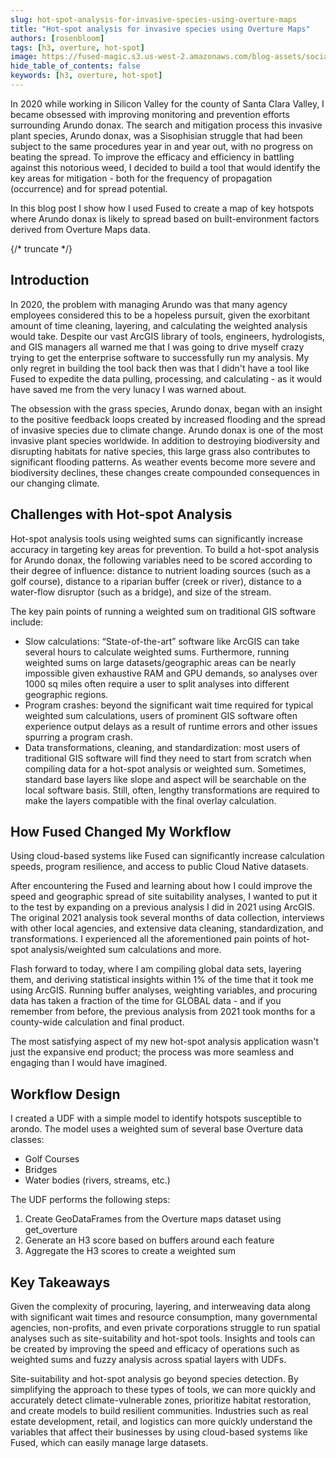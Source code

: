 ```yaml
---
slug: hot-spot-analysis-for-invasive-species-using-overture-maps
title: "Hot-spot analysis for invasive species using Overture Maps"
authors: [rosenbloom]
tags: [h3, overture, hot-spot]
image: https://fused-magic.s3.us-west-2.amazonaws.com/blog-assets/social_jennings.png
hide_table_of_contents: false
keywords: [h3, overture, hot-spot]
---
```


In 2020 while working in Silicon Valley for the county of Santa Clara Valley, I became obsessed with improving monitoring and prevention efforts surrounding Arundo donax. The search and mitigation process this invasive plant species, Arundo donax, was a Sisophisian struggle that had been subject to the same procedures year in and year out, with no progress on beating the spread. To improve the efficacy and efficiency in battling against this notorious weed, I decided to build a tool that would identify the key areas for mitigation - both for the frequency of propagation (occurrence) and for spread potential.

In this blog post I show how I used Fused to create a map of key hotspots where Arundo donax is likely to spread based on built-environment factors derived from Overture Maps data.

{/* truncate */}

## Introduction

In 2020, the problem with managing Arundo was that many agency employees considered this to be a hopeless pursuit, given the exorbitant amount of time cleaning, layering, and calculating the weighted analysis would take. Despite our vast ArcGIS library of tools, engineers, hydrologists, and GIS managers all warned me that I was going to drive myself crazy trying to get the enterprise software to successfully run my analysis. My only regret in building the tool back then was that I didn't have a tool like Fused to expedite the data pulling, processing, and calculating - as it would have saved me from the very lunacy I was warned about.

The obsession with the grass species, Arundo donax, began with an insight to the positive feedback loops created by increased flooding and the spread of invasive species due to climate change. Arundo donax is one of the most invasive plant species worldwide. In addition to destroying biodiversity and disrupting habitats for native species, this large grass also contributes to significant flooding patterns. As weather events become more severe and biodiversity declines, these changes create compounded consequences in our changing climate.

## Challenges with Hot-spot Analysis

Hot-spot analysis tools using weighted sums can significantly increase accuracy in targeting key areas for prevention. To build a hot-spot analysis for Arundo donax, the following variables need to be scored according to their degree of influence: distance to nutrient loading sources (such as a golf course), distance to a riparian buffer (creek or river), distance to a water-flow disruptor (such as a bridge), and size of the stream.

The key pain points of running a weighted sum on traditional GIS software include:
- Slow calculations: “State-of-the-art” software like ArcGIS can take several hours to calculate weighted sums. Furthermore, running weighted sums on large datasets/geographic areas can be nearly impossible given exhaustive RAM and GPU demands, so analyses over 1000 sq miles often require a user to split analyses into different geographic regions.
- Program crashes: beyond the significant wait time required for typical weighted sum calculations, users of prominent GIS software often experience output delays as a result of runtime errors and other issues spurring a program crash.
- Data transformations, cleaning, and standardization: most users of traditional GIS software will find they need to start from scratch when compiling data for a hot-spot analysis or weighted sum. Sometimes, standard base layers like slope and aspect will be searchable on the local software basis. Still, often, lengthy transformations are required to make the layers compatible with the final overlay calculation.

## How Fused Changed My Workflow

Using cloud-based systems like Fused can significantly increase calculation speeds, program resilience, and access to public Cloud Native datasets.

After encountering the Fused and learning about how I could improve the speed and geographic spread of site suitability analyses, I wanted to put it to the test by expanding on a previous analysis I did in 2021 using ArcGIS. The original 2021 analysis took several months of data collection, interviews with other local agencies, and extensive data cleaning, standardization, and transformations. I experienced all the aforementioned pain points of hot-spot analysis/weighted sum calculations and more.

Flash forward to today, where I am compiling global data sets, layering them, and deriving statistical insights within 1% of the time that it took me using ArcGIS. Running buffer analyses, weighting variables, and procuring data has taken a fraction of the time for GLOBAL data - and if you remember from before, the previous analysis from 2021 took months for a county-wide calculation and final product.

The most satisfying aspect of my new hot-spot analysis application wasn't just the expansive end product; the process was more seamless and engaging than I would have imagined.

## Workflow Design

I created a UDF with a simple model to identify hotspots susceptible to arondo. The model uses a weighted sum of several base Overture data classes:

- Golf Courses
- Bridges
- Water bodies (rivers, streams, etc.)

The UDF performs the following steps:
1. Create GeoDataFrames from the Overture maps dataset using get_overture
2. Generate an H3 score based on buffers around each feature
3. Aggregate the H3 scores to create a weighted sum

## Key Takeaways
Given the complexity of procuring, layering, and interweaving data along with significant wait times and resource consumption, many governmental agencies, non-profits, and even private corporations struggle to run spatial analyses such as site-suitability and hot-spot tools. Insights and tools can be created by improving the speed and efficacy of operations such as weighted sums and fuzzy analysis across spatial layers with UDFs.

Site-suitability and hot-spot analysis go beyond species detection. By simplifying the approach to these types of tools, we can more quickly and accurately detect climate-vulnerable zones, prioritize habitat restoration, and create models to build resilient communities. Industries such as real estate development, retail, and logistics can more quickly understand the variables that affect their businesses by using cloud-based systems like Fused, which can easily manage large datasets.
